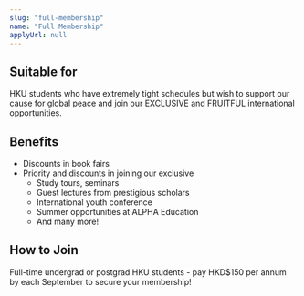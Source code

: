 ```yaml
---
slug: "full-membership"
name: "Full Membership"
applyUrl: null
---
```


## Suitable for

HKU students who have extremely tight schedules but wish to support our cause for global peace and join our EXCLUSIVE and FRUITFUL international opportunities.

## Benefits

- Discounts in book fairs
- Priority and discounts in joining our exclusive
  - Study tours, seminars
  - Guest lectures from prestigious scholars
  - International youth conference
  - Summer opportunities at ALPHA Education
  - And many more!

## How to Join

Full-time undergrad or postgrad HKU students - pay HKD$150 per annum by each September to secure your membership!
